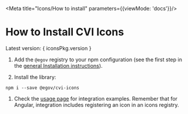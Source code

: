 
<Meta title="Icons/How to install" parameters={{viewMode: 'docs'}}/>

# How to Install CVI Icons

Latest version: { iconsPkg.version }

1. Add the `@egov` registry to your npm configuration (see the first step in the [general Installation instructions](https://github.com/e-gov/cvi#%EF%B8%8F-installation-instructions)).

2. Install the library:
```
npm i --save @egov/cvi-icons
```

1. Check the [usage page](?path=/docs/icons-how-to-use--page) for integration examples. Remember that for Angular, integration includes registering an icon in an icons registry.
